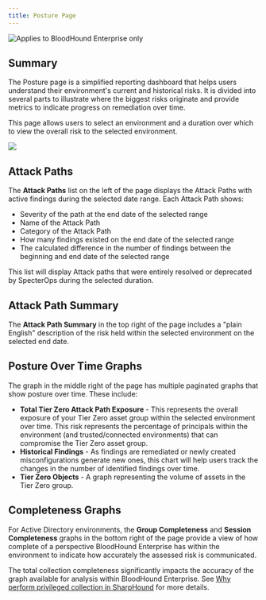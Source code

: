 ---
title: Posture Page
---

<img noZoom src="/assets/enterprise-edition-pill-tag.svg" alt="Applies to BloodHound Enterprise only"/>

## Summary

The Posture page is a simplified reporting dashboard that helps users understand their environment's current and historical risks. It is divided into several parts to illustrate where the biggest risks originate and provide metrics to indicate progress on remediation over time.

This page allows users to select an environment and a duration over which to view the overall risk to the selected environment.

<Frame>
  <img src="/assets/image1-18.png"/>
</Frame>

## Attack Paths

The **Attack Paths** list on the left of the page displays the Attack Paths with active findings during the selected date range. Each Attack Path shows:

* Severity of the path at the end date of the selected range
* Name of the Attack Path
* Category of the Attack Path
* How many findings existed on the end date of the selected range
* The calculated difference in the number of findings between the beginning and end date of the selected range

This list will display Attack paths that were entirely resolved or deprecated by SpecterOps during the selected duration.

## Attack Path Summary

The **Attack Path Summary** in the top right of the page includes a "plain English" description of the risk held within the selected environment on the selected end date.

## Posture Over Time Graphs

The graph in the middle right of the page has multiple paginated graphs that show posture over time. These include:

* **Total Tier Zero Attack Path Exposure** \- This represents the overall exposure of your Tier Zero asset group within the selected environment over time. This risk represents the percentage of principals within the environment (and trusted/connected environments) that can compromise the Tier Zero asset group.
* **Historical Findings** \- As findings are remediated or newly created misconfigurations generate new ones, this chart will help users track the changes in the number of identified findings over time.
* **Tier Zero Objects** \- A graph representing the volume of assets in the Tier Zero group.

## Completeness Graphs

For Active Directory environments, the **Group Completeness** and **Session Completeness** graphs in the bottom right of the page provide a view of how complete of a perspective BloodHound Enterprise has within the environment to indicate how accurately the assessed risk is communicated.

The total collection completeness significantly impacts the accuracy of the graph available for analysis within BloodHound Enterprise. See [Why perform privileged collection in SharpHound](https://github.com/SpecterOps/bloodhound-docs/blob/main//collect-data/enterprise-collection/privileged-collection) for more details.
